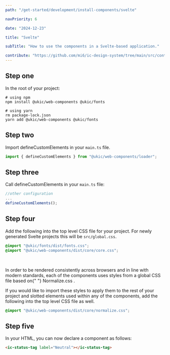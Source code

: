 ```yaml
---
path: "/get-started/development/install-components/svelte"

navPriority: 6

date: "2024-12-23"

title: "Svelte"

subTitle: "How to use the components in a Svelte-based application."

contribute: "https://github.com/mi6/ic-design-system/tree/main/src/content/structured/get-started/svelte.mdx"
---
```



<IcAlert
  variant="info"
  heading="Version check"
  message="These instructions were used with Svelte version 5.15.0."
/>

## Step one

In the root of your project:

```shell
# using npm
npm install @ukic/web-components @ukic/fonts

# using yarn
rm package-lock.json
yarn add @ukic/web-components @ukic/fonts
```

## Step two

Import defineCustomElements in your `main.ts` file.

```jsx
import { defineCustomElements } from "@ukic/web-components/loader";
```

## Step three

Call defineCustomElements in your `main.ts` file:

```jsx
//other configuration
...
defineCustomElements();
```

## Step four

Add the following into the top level CSS file for your project. For newly generated Svelte projects this will be `src/global.css`.

```css
@import "@ukic/fonts/dist/fonts.css";
@import "@ukic/web-components/dist/core/core.css";
```

<br />

<p>
  In order to be rendered consistently across browsers and in line with modern
  standards, each of the components uses styles from a global CSS file based on{" "}
  <ic-link
    target="_blank"
    href="https://necolas.github.io/normalize.css/"
    rel="noreferrer noopener nofollow"
  >
    Normalize.css
  </ic-link>
  .
</p>

If you would like to import these styles to apply them to the rest of your project and slotted elements used within any of the components, add the following into the top level CSS file as well.

```css
@import "@ukic/web-components/dist/core/normalize.css";
```

## Step five

In your HTML, you can now declare a component as follows:

```html
<ic-status-tag label="Neutral"></ic-status-tag>
```
